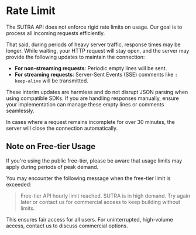 # Rate Limit

The SUTRA API does not enforce rigid rate limits on usage. Our goal is to process all incoming requests efficiently.

That said, during periods of heavy server traffic, response times may be longer. While waiting, your HTTP request will stay open, and the server may provide the following updates to maintain the connection:

* **For non-streaming requests**: Periodic empty lines will be sent.
* **For streaming requests**: Server-Sent Events (SSE) comments like `: keep-alive` will be transmitted.

These interim updates are harmless and do not disrupt JSON parsing when using compatible SDKs. If you are handling responses manually, ensure your implementation can manage these empty lines or comments seamlessly.

In cases where a request remains incomplete for over 30 minutes, the server will close the connection automatically.

## Note on Free-tier Usage

If you're using the public free-tier, please be aware that usage limits may apply during periods of peak demand.

You may encounter the following message when the free-tier limit is exceeded:

> Free-tier API hourly limit reached. SUTRA is in high demand. Try again later or contact us for commercial access to keep building without limits.

This ensures fair access for all users. For uninterrupted, high-volume access, contact us to discuss commercial options. 
